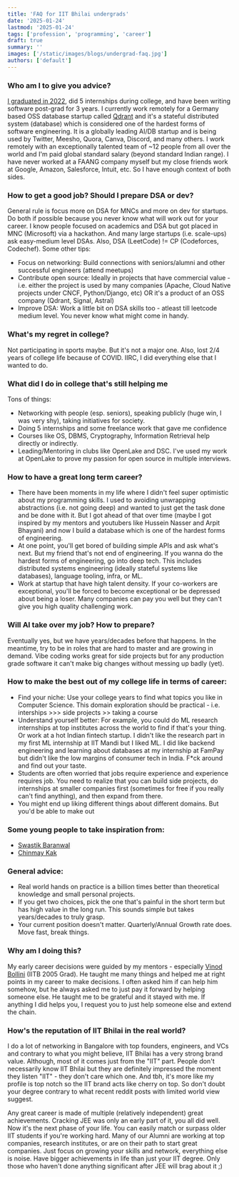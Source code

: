 ```yaml
---
title: 'FAQ for IIT Bhilai undergrads'
date: '2025-01-24'
lastmod: '2025-01-24'
tags: ['profession', 'programming', 'career']
draft: true
summary: ''
images: ['/static/images/blogs/undergrad-faq.jpg']
authors: ['default']
---
```


### Who am I to give you advice?

[I graduated in 2022](https://www.linkedin.com/in/kshivendu), did 5 internships during college, and have been writing software post-grad for 3 years. I currently work remotely for a Germany based OSS database startup called [Qdrant](https://github.com/qdrant/qdrant) and it's a stateful distributed system (database) which is considered one of the hardest forms of software engineering. It is a globally leading AI/DB startup and is being used by Twitter, Meesho, Quora, Canva, Discord, and many others. I work remotely with an exceptionally talented team of ~12 people from all over the world and I'm paid global standard salary (beyond standard Indian range). I have never worked at a FAANG company myself but my close friends work at Google, Amazon, Salesforce, Intuit, etc. So I have enough context of both sides.

### How to get a good job? Should I prepare DSA or dev?

General rule is focus more on DSA for MNCs and more on dev for startups. Do both if possible because you never know what will work out for your career. I know people focused on academics and DSA but got placed in MNC (Microsoft) via a hackathon. And many large startups (i.e. scale-ups) ask easy-medium level DSAs. Also, DSA (LeetCode) != CP (Codeforces, Codechef). Some other tips:

- Focus on networking: Build connections with seniors/alumni and other successful engineers (attend meetups)
- Contribute open source: Ideally in projects that have commercial value - i.e. either the project is used by many companies (Apache, Cloud Native projects under CNCF, Python/Django, etc) OR it's a product of an OSS company (Qdrant, Signal, Astral)
- Improve DSA: Work a little bit on DSA skills too - atleast till leetcode medium level. You never know what might come in handy.

### What's my regret in college?

Not participating in sports maybe. But it's not a major one. Also, lost 2/4 years of college life because of COVID. IIRC, I did everything else that I wanted to do.

### What did I do in college that's still helping me

Tons of things:

- Networking with people (esp. seniors), speaking publicly (huge win, I was very shy), taking initiatives for society.
- Doing 5 internships and some freelance work that gave me confidence
- Courses like OS, DBMS, Cryptography, Information Retrieval help directly or indirectly.
- Leading/Mentoring in clubs like OpenLake and DSC. I've used my work at OpenLake to prove my passion for open source in multiple interviews.

### How to have a great long term career?

- There have been moments in my life where I didn't feel super optimistic about my programming skills. I used to avoiding unwrapping abstractions (i.e. not going deep) and wanted to just get the task done and be done with it. But I got ahead of that over time (maybe I got inspired by my mentors and youtubers like Hussein Nasser and Arpit Bhayani) and now I build a database which is one of the hardest forms of engineering.
- At one point, you'll get bored of building simple APIs and ask what's next. But my friend that's not end of engineering. If you wanna do the hardest forms of engineering, go into deep tech. This includes distributed systems engineering (ideally stateful systems like databases), language tooling, infra, or ML.
- Work at startup that have high talent density. If your co-workers are exceptional, you'll be forced to become exceptional or be depressed about being a loser. Many companies can pay you well but they can't give you high quality challenging work.

### Will AI take over my job? How to prepare?

Eventually yes, but we have years/decades before that happens. In the meantime, try to be in roles that are hard to master and are growing in demand. Vibe coding works great for side projects but for any production grade software it can't make big changes without messing up badly (yet).

### How to make the best out of my college life in terms of career:

- Find your niche: Use your college years to find what topics you like in Computer Science. This domain exploration should be practical - i.e. interships >>> side projects >> taking a course
- Understand yourself better: For example, you could do ML research internships at top institutes across the world to find if that's your thing. Or work at a hot Indian fintech startup. I didn't like the research part in my first ML internship at IIT Mandi but I liked ML. I did like backend engineering and learning about databases at my internship at FamPay but didn't like the low margins of consumer tech in India. F\*ck around and find out your taste.
- Students are often worried that jobs require experience and experience requires job. You need to realize that you can build side projects, do internships at smaller companies first (sometimes for free if you really can't find anything), and then expand from there.
- You might end up liking different things about different domains. But you'd be able to make out

### Some young people to take inspiration from:

- [Swastik Baranwal](https://x.com/Delta2315)
- [Chinmay Kak](https://x.com/paraschopra/status/1936712272010965289)

### General advice:

- Real world hands on practice is a billion times better than theoretical knowledge and small personal projects.
- If you get two choices, pick the one that's painful in the short term but has high value in the long run. This sounds simple but takes years/decades to truly grasp.
- Your current position doesn't matter. Quarterly/Annual Growth rate does. Move fast, break things.

### Why am I doing this?

My early career decisions were guided by my mentors - especially [Vinod Bollini](https://www.linkedin.com/in/vinodb) (IITB 2005 Grad). He taught me many things and helped me at right points in my career to make decisions. I often asked him if can help him somehow, but he always asked me to just pay it forward by helping someone else. He taught me to be grateful and it stayed with me. If anything I did helps you, I request you to just help someone else and extend the chain.

### How's the reputation of IIT Bhilai in the real world?

I do a lot of networking in Bangalore with top founders, engineers, and VCs and contrary to what you might believe, IIT Bhilai has a very strong brand value. Although, most of it comes just from the "IIT" part. People don't necessarily know IIT Bhilai but they are definitely impressed the moment they listen "IIT" - they don't care which one. And tbh, it's more like my profile is top notch so the IIT brand acts like cherry on top. So don't doubt your degree contrary to what recent reddit posts with limited world view suggest.

Any great career is made of multiple (relatively independent) great achievements. Cracking JEE was only an early part of it, you all did well. Now it's the next phase of your life. You can easily match or surpass older IIT students if you're working hard. Many of our Alumni are working at top companies, research institutes, or are on their path to start great companies. Just focus on growing your skills and network, everything else is noise. Have bigger achievements in life than just your IIT degree. Only those who haven't done anything significant after JEE will brag about it ;)

